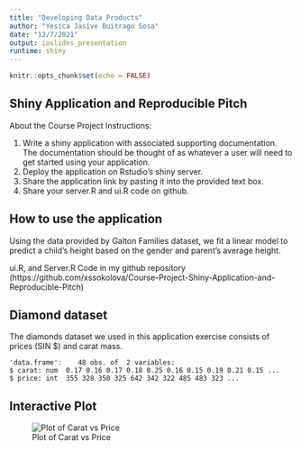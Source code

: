 ---
title: "Developing Data Products"
author: "Yesica Jasive Buitrago Sosa"
date: "12/7/2021"
output: ioslides_presentation
runtime: shiny
---

```{r setup, include=FALSE}
knitr::opts_chunk$set(echo = FALSE)
```

## Shiny Application and Reproducible Pitch

About the Course Project Instructions:

1. Write a shiny application with associated supporting documentation. The documentation should be thought of      as whatever a user will need to get started using your application.
2. Deploy the application on Rstudio’s shiny server.
3. Share the application link by pasting it into the provided text box.
4. Share your server.R and ui.R code on github. 

## How to use the application

Using the data provided by Galton Families dataset, we fit a linear model to predict a child’s height based on the gender and parent’s average height.

ui.R, and Server.R Code in my github repository 
(https://github.com/xssokolova/Course-Project-Shiny-Application-and-Reproducible-Pitch)

## Diamond dataset

The diamonds dataset we used in this application exercise consists of prices (SIN $) and carat mass.

    'data.frame':    48 obs. of  2 variables:
    $ carat: num  0.17 0.16 0.17 0.18 0.25 0.16 0.15 0.19 0.21 0.15 ...
    $ price: int  355 328 350 325 642 342 322 485 483 323 ...


## Interactive Plot
 
![Plot of Carat vs Price](plot.png)


